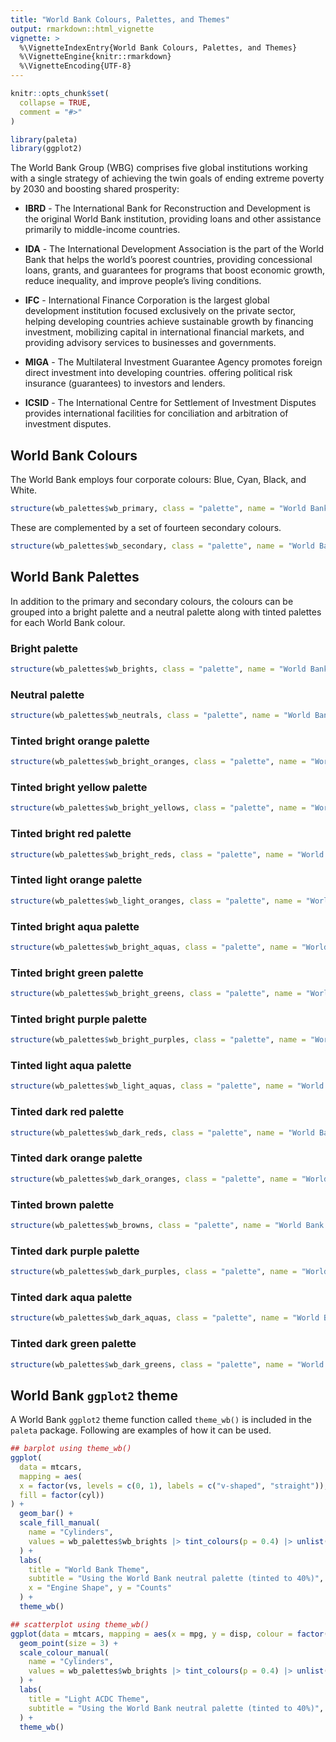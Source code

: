 ```yaml
---
title: "World Bank Colours, Palettes, and Themes"
output: rmarkdown::html_vignette
vignette: >
  %\VignetteIndexEntry{World Bank Colours, Palettes, and Themes}
  %\VignetteEngine{knitr::rmarkdown}
  %\VignetteEncoding{UTF-8}
---
```


```r
knitr::opts_chunk$set(
  collapse = TRUE,
  comment = "#>"
)
```

```r
library(paleta)
library(ggplot2)
```

The World Bank Group (WBG) comprises five global institutions working with a single strategy of achieving the twin goals of ending extreme poverty by 2030 and boosting shared prosperity:

* **IBRD** - The International Bank for Reconstruction and Development is the original World Bank institution, providing loans and other assistance primarily to middle-income countries.

* **IDA** - The International Development Association is the part of the World Bank that helps the world’s poorest countries, providing concessional loans, grants, and guarantees for programs that boost economic growth, reduce inequality, and improve people’s living conditions.

* **IFC** - International Finance Corporation is the largest global development institution focused exclusively on the private sector, helping developing countries achieve sustainable growth by financing investment, mobilizing capital in international financial markets, and providing advisory services to businesses and governments.

* **MIGA** - The Multilateral Investment Guarantee Agency promotes foreign direct investment into developing countries. offering political risk insurance (guarantees) to investors and lenders.

* **ICSID** - The International Centre for Settlement of Investment Disputes provides international facilities for conciliation and arbitration of investment disputes.

## World Bank Colours

The World Bank employs four corporate colours: Blue, Cyan, Black, and White.

```r
structure(wb_palettes$wb_primary, class = "palette", name = "World Bank Primary Colours")
```

These are complemented by a set of fourteen secondary colours.

```r
structure(wb_palettes$wb_secondary, class = "palette", name = "World Bank Secondary Colours")
```

## World Bank Palettes

In addition to the primary and secondary colours, the colours can be grouped into a bright palette and a neutral palette along with tinted palettes for each World Bank colour.

### Bright palette

```r
structure(wb_palettes$wb_brights, class = "palette", name = "World Bank Bright Palette")
```

### Neutral palette

```r
structure(wb_palettes$wb_neutrals, class = "palette", name = "World Bank Neutral Palette")
```

### Tinted bright orange palette

```r
structure(wb_palettes$wb_bright_oranges, class = "palette", name = "World Bank Bright Oranges Palette")
```

### Tinted bright yellow palette

```r
structure(wb_palettes$wb_bright_yellows, class = "palette", name = "World Bank Bright Yellows Palette")
```

### Tinted bright red palette

```r
structure(wb_palettes$wb_bright_reds, class = "palette", name = "World Bank Bright Reds Palette")
```

### Tinted light orange palette

```r
structure(wb_palettes$wb_light_oranges, class = "palette", name = "World Bank Light Oranges Palette")
```

### Tinted bright aqua palette

```r
structure(wb_palettes$wb_bright_aquas, class = "palette", name = "World Bank Bright Aquas Palette")
```

### Tinted bright green palette

```r
structure(wb_palettes$wb_bright_greens, class = "palette", name = "World Bank Bright Greens Palette")
```

### Tinted bright purple palette

```r
structure(wb_palettes$wb_bright_purples, class = "palette", name = "World Bank Bright Purples Palette")
```

### Tinted light aqua palette

```r
structure(wb_palettes$wb_light_aquas, class = "palette", name = "World Bank Light Aquas Palette")
```

### Tinted dark red palette

```r
structure(wb_palettes$wb_dark_reds, class = "palette", name = "World Bank Dark Reds Palette")
```

### Tinted dark orange palette

```r
structure(wb_palettes$wb_dark_oranges, class = "palette", name = "World Bank Dark Oranges Palette")
```

### Tinted brown palette

```r
structure(wb_palettes$wb_browns, class = "palette", name = "World Bank Browns Palette")
```

### Tinted dark purple palette

```r
structure(wb_palettes$wb_dark_purples, class = "palette", name = "World Bank Dark Purples Palette")
```

### Tinted dark aqua palette

```r
structure(wb_palettes$wb_dark_aquas, class = "palette", name = "World Bank Dark Aquas Palette")
```

### Tinted dark green palette

```r
structure(wb_palettes$wb_dark_greens, class = "palette", name = "World Bank Dark Greens Palette")
```

## World Bank `ggplot2` theme

A World Bank `ggplot2` theme function called `theme_wb()` is included in the `paleta` package. Following are examples of how it can be used.

```r
## barplot using theme_wb()
ggplot(
  data = mtcars,
  mapping = aes(
  x = factor(vs, levels = c(0, 1), labels = c("v-shaped", "straight")),
  fill = factor(cyl))
) +
  geom_bar() +
  scale_fill_manual(
    name = "Cylinders", 
    values = wb_palettes$wb_brights |> tint_colours(p = 0.4) |> unlist()
  ) +
  labs(
    title = "World Bank Theme",
    subtitle = "Using the World Bank neutral palette (tinted to 40%)",
    x = "Engine Shape", y = "Counts"
  ) +
  theme_wb()
```

```r
## scatterplot using theme_wb()
ggplot(data = mtcars, mapping = aes(x = mpg, y = disp, colour = factor(cyl))) +
  geom_point(size = 3) +
  scale_colour_manual(
    name = "Cylinders", 
    values = wb_palettes$wb_brights |> tint_colours(p = 0.4) |> unlist()
  ) +
  labs(
    title = "Light ACDC Theme",
    subtitle = "Using the World Bank neutral palette (tinted to 40%)",
  ) +
  theme_wb()
```
